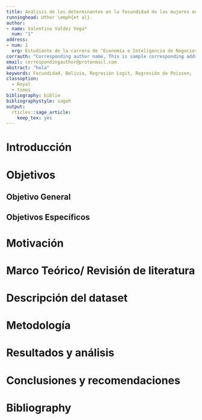 ```yaml
---
title: Análisis de los determinantes en la fecundidad de las mujeres en Bolivia
runninghead: Uthor \emph{et al}.
author:
- name: Valentina Valdez Vega*
  num: "1"
address:
- num: 1
  org: Estudiante de la carrera de "Economía e Inteligencia de Negocios", Universidad Católica Boliviana "San Pablo"
corrauth: "Corresponding author name, This is sample corresponding address."
email: correspondingauthor@protonmail.com
abstract: "hola"
keywords: Fecundidad, Bolivia, Regresión Logit, Regresión de Poisson;
classoption:
  - Royal
  - times
bibliography: biblio
bibliographystyle: sageh
output:
  rticles::sage_article:
    keep_tex: yes
---
```


# Introducción



# Objetivos

## Objetivo General



## Objetivos Específicos




# Motivación

# Marco Teórico/ Revisión de literatura

# Descripción del dataset


# Metodología

# Resultados y análisis

# Conclusiones y recomendaciones



# Bibliography



